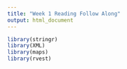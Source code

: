 ```yaml
---
title: "Week 1 Reading Follow Along"
output: html_document
---
```


```r
library(stringr)
library(XML)
library(maps)
library(rvest)
```
